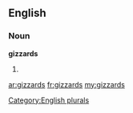 ==English==

===Noun===
'''gizzards'''

# {{plural of|[[gizzard]]}}

[[Category:English plurals]]

[[ar:gizzards]]
[[fr:gizzards]]
[[my:gizzards]]